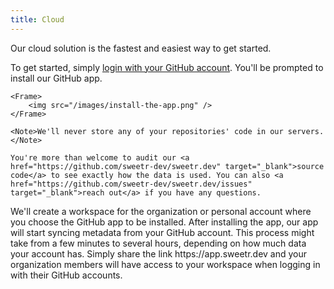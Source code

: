 ```yaml
---
title: Cloud
---
```



Our cloud solution is the fastest and easiest way to get started.

<Steps>
  <Step title="Login">
    To get started, simply <a href="https://app.sweetr.dev/" target="_blank">login with your GitHub account</a>.
  </Step>
  <Step title="Your first workspace">
    You'll be prompted to install our GitHub app.

    <Frame>
        <img src="/images/install-the-app.png" />
    </Frame>

  </Step>
  <Step title="Review the permissions">
    <GithubPermissions />

    <Note>We'll never store any of your repositories' code in our servers.</Note>

    You're more than welcome to audit our <a href="https://github.com/sweetr-dev/sweetr.dev" target="_blank">source code</a> to see exactly how the data is used. You can also <a href="https://github.com/sweetr-dev/sweetr.dev/issues" target="_blank">reach out</a> if you have any questions.

  </Step>
  <Step title="Choose where to install">
    We'll create a workspace for the organization or personal account where you choose the GitHub app to be installed. 
  </Step>
  <Step title="The data sync starts">
    After installing the app, our app will start syncing metadata from your GitHub account. This process might take from a few minutes to several hours, depending on how much data your account has.
  </Step>
  <Step title="Share with your organization">
    Simply share the link https://app.sweetr.dev and your organization members will have access to your workspace when logging in with their GitHub accounts.
  </Step>
</Steps>
